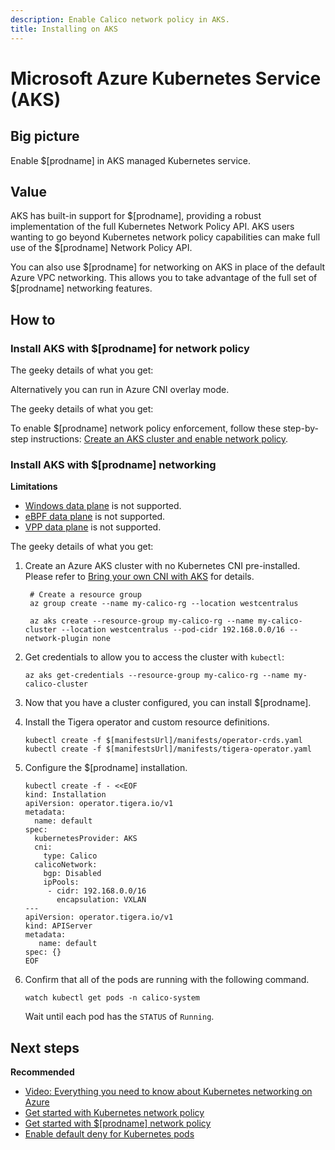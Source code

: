 ```yaml
---
description: Enable Calico network policy in AKS.
title: Installing on AKS
---
```


# Microsoft Azure Kubernetes Service (AKS)

## Big picture

Enable $[prodname] in AKS managed Kubernetes service.

## Value

AKS has built-in support for $[prodname], providing a robust implementation of the full Kubernetes Network Policy API. AKS users wanting to go beyond Kubernetes network policy capabilities can make full use of the $[prodname] Network Policy API.

You can also use $[prodname] for networking on AKS in place of the default Azure VPC networking. This allows you to take advantage of the full set of $[prodname] networking features.

## How to

### Install AKS with $[prodname] for network policy

The geeky details of what you get:

<GeekDetails
  prodname='$[prodname]'
  details='Policy:Calico,IPAM:Azure,CNI:Azure,Overlay:No,Routing:VPC Native,Datastore:Kubernetes'
/>

Alternatively you can run in Azure CNI overlay mode.

The geeky details of what you get:

<GeekDetails
  prodname='$[prodname]'
  details='Policy:Calico,IPAM:Azure,CNI:Azure,Overlay:Yes,Routing:VPC Native,Datastore:Kubernetes'
/>

To enable $[prodname] network policy enforcement, follow these step-by-step instructions: [Create an AKS cluster and enable network policy](https://docs.microsoft.com/en-us/azure/aks/use-network-policies).

### Install AKS with $[prodname] networking

**Limitations**

- [Windows data plane](../windows-calico/index.mdx) is not supported.
- [eBPF data plane](../../../operations/ebpf/use-cases-ebpf.mdx) is not supported.
- [VPP data plane](https://github.com/projectcalico/vpp-dataplane) is not supported.

The geeky details of what you get:

<GeekDetails
  prodname='$[prodname]'
  details='Policy:Calico,IPAM:Calico,CNI:Calico,Overlay:VXLAN,Routing:Calico,Datastore:Kubernetes'
/>

1. Create an Azure AKS cluster with no Kubernetes CNI pre-installed. Please refer to [Bring your own CNI with AKS](https://docs.microsoft.com/en-us/azure/aks/use-byo-cni?tabs=azure-cli) for details.

   ```
    # Create a resource group
    az group create --name my-calico-rg --location westcentralus

    az aks create --resource-group my-calico-rg --name my-calico-cluster --location westcentralus --pod-cidr 192.168.0.0/16 --network-plugin none
   ```

1. Get credentials to allow you to access the cluster with `kubectl`:

   ```
   az aks get-credentials --resource-group my-calico-rg --name my-calico-cluster
   ```

1. Now that you have a cluster configured, you can install $[prodname].

1. Install the Tigera operator and custom resource definitions.

   ```
   kubectl create -f $[manifestsUrl]/manifests/operator-crds.yaml
   kubectl create -f $[manifestsUrl]/manifests/tigera-operator.yaml
   ```

1. Configure the $[prodname] installation.

   ```
   kubectl create -f - <<EOF
   kind: Installation
   apiVersion: operator.tigera.io/v1
   metadata:
     name: default
   spec:
     kubernetesProvider: AKS
     cni:
       type: Calico
     calicoNetwork:
       bgp: Disabled
       ipPools:
        - cidr: 192.168.0.0/16
          encapsulation: VXLAN
   ---
   apiVersion: operator.tigera.io/v1
   kind: APIServer
   metadata:
      name: default
   spec: {}
   EOF
   ```

1. Confirm that all of the pods are running with the following command.

   ```
   watch kubectl get pods -n calico-system
   ```

   Wait until each pod has the `STATUS` of `Running`.

## Next steps

**Recommended**

- [Video: Everything you need to know about Kubernetes networking on Azure](https://www.projectcalico.org/everything-you-need-to-know-about-kubernetes-networking-on-azure/)
- [Get started with Kubernetes network policy](../../../network-policy/get-started/kubernetes-policy/kubernetes-network-policy.mdx)
- [Get started with $[prodname] network policy](../../../network-policy/get-started/calico-policy/calico-network-policy.mdx)
- [Enable default deny for Kubernetes pods](../../../network-policy/get-started/kubernetes-default-deny.mdx)
